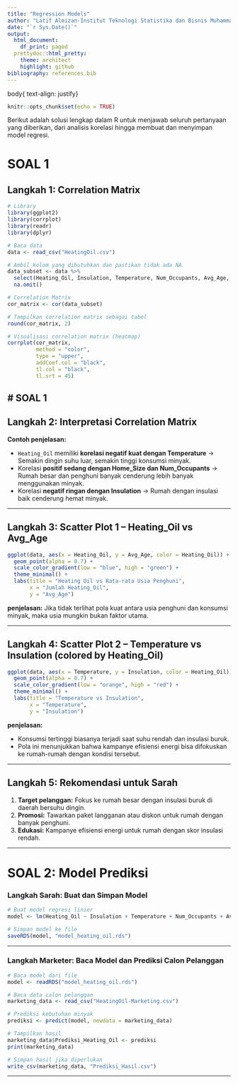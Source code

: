 ```yaml
---
title: "Regression Models"
author: "Latif Almizan-Institut Teknologi Statistika dan Bisnis Muhammadiyah"
date: "`r Sys.Date()`"
output:
  html_document:
    df_print: paged
  prettydoc::html_pretty:
    theme: architect
    highlight: github
bibliography: references.bib
---
```


```{=html}
<styl e>
body{
text-align: justify}
</style>
```
```r
knitr::opts_chunk$set(echo = TRUE)
```

Berikut adalah solusi lengkap dalam R untuk menjawab seluruh pertanyaan yang diberikan, dari analisis korelasi hingga membuat dan menyimpan model regresi.

# SOAL 1

##  **Langkah 1: Correlation Matrix**

```r
# Library
library(ggplot2)
library(corrplot)
library(readr)
library(dplyr)

# Baca data
data <- read_csv("HeatingOil.csv")

# Ambil kolom yang dibutuhkan dan pastikan tidak ada NA
data_subset <- data %>%
  select(Heating_Oil, Insulation, Temperature, Num_Occupants, Avg_Age, Home_Size) %>%
  na.omit()

# Correlation Matrix
cor_matrix <- cor(data_subset)

# Tampilkan correlation matrix sebagai tabel
round(cor_matrix, 2)

# Visualisasi correlation matrix (heatmap)
corrplot(cor_matrix,
         method = "color",
         type = "upper",
         addCoef.col = "black",
         tl.col = "black",
         tl.srt = 45)

```

# SOAL 1
---

##  **Langkah 2: Interpretasi Correlation Matrix**

**Contoh penjelasan:**

* `Heating_Oil` memiliki **korelasi negatif kuat dengan Temperature** → Semakin dingin suhu luar, semakin tinggi konsumsi minyak.
* Korelasi **positif sedang dengan Home\_Size dan Num\_Occupants** → Rumah besar dan penghuni banyak cenderung lebih banyak menggunakan minyak.
* Korelasi **negatif ringan dengan Insulation** → Rumah dengan insulasi baik cenderung hemat minyak.

---

##  **Langkah 3: Scatter Plot 1 – Heating\_Oil vs Avg\_Age**

```r
ggplot(data, aes(x = Heating_Oil, y = Avg_Age, color = Heating_Oil)) +
  geom_point(alpha = 0.7) +
  scale_color_gradient(low = "blue", high = "green") +
  theme_minimal() +
  labs(title = "Heating Oil vs Rata-rata Usia Penghuni",
       x = "Jumlah Heating_Oil",
       y = "Avg_Age")
```


**penjelasan:**
Jika tidak terlihat pola kuat antara usia penghuni dan konsumsi minyak, maka usia mungkin bukan faktor utama.

---

##  **Langkah 4: Scatter Plot 2 – Temperature vs Insulation (colored by Heating\_Oil)**

```r
ggplot(data, aes(x = Temperature, y = Insulation, color = Heating_Oil)) +
  geom_point(alpha = 0.7) +
  scale_color_gradient(low = "orange", high = "red") +
  theme_minimal() +
  labs(title = "Temperature vs Insulation",
       x = "Temperature",
       y = "Insulation")
```


**penjelasan:**

* Konsumsi tertinggi biasanya terjadi saat suhu rendah dan insulasi buruk.
* Pola ini menunjukkan bahwa kampanye efisiensi energi bisa difokuskan ke rumah-rumah dengan kondisi tersebut.

---

##  **Langkah 5: Rekomendasi untuk Sarah**

1. **Target pelanggan:** Fokus ke rumah besar dengan insulasi buruk di daerah bersuhu dingin.
2. **Promosi:** Tawarkan paket langganan atau diskon untuk rumah dengan banyak penghuni.
3. **Edukasi:** Kampanye efisiensi energi untuk rumah dengan skor insulasi rendah.

---

#  SOAL 2: Model Prediksi

### Langkah Sarah: Buat dan Simpan Model

```r
# Buat model regresi linier
model <- lm(Heating_Oil ~ Insulation + Temperature + Num_Occupants + Avg_Age + Home_Size, data = data)

# Simpan model ke file
saveRDS(model, "model_heating_oil.rds")
```


---

### Langkah Marketer: Baca Model dan Prediksi Calon Pelanggan

```r
# Baca model dari file
model <- readRDS("model_heating_oil.rds")

# Baca data calon pelanggan
marketing_data <- read_csv("HeatingOil-Marketing.csv")

# Prediksi kebutuhan minyak
prediksi <- predict(model, newdata = marketing_data)

# Tampilkan hasil
marketing_data$Prediksi_Heating_Oil <- prediksi
print(marketing_data)

# Simpan hasil jika diperlukan
write_csv(marketing_data, "Prediksi_Hasil.csv")
```


---